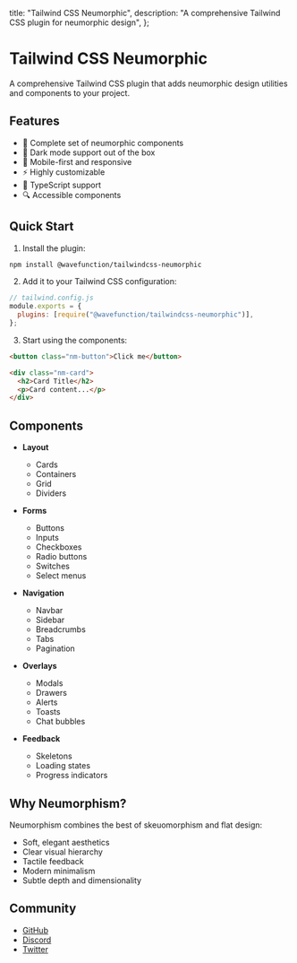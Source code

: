  title: "Tailwind CSS Neumorphic",
  description: "A comprehensive Tailwind CSS plugin for neumorphic design",
};

# Tailwind CSS Neumorphic

A comprehensive Tailwind CSS plugin that adds neumorphic design utilities and components to your project.

## Features

- 🎨 Complete set of neumorphic components
- 🌙 Dark mode support out of the box
- 📱 Mobile-first and responsive
- ⚡ Highly customizable
- 🎯 TypeScript support
- 🔍 Accessible components

## Quick Start

1. Install the plugin:

```bash
npm install @wavefunction/tailwindcss-neumorphic
```

2. Add it to your Tailwind CSS configuration:

```js
// tailwind.config.js
module.exports = {
  plugins: [require("@wavefunction/tailwindcss-neumorphic")],
};
```

3. Start using the components:

```html
<button class="nm-button">Click me</button>

<div class="nm-card">
  <h2>Card Title</h2>
  <p>Card content...</p>
</div>
```

## Components

- **Layout**

  - Cards
  - Containers
  - Grid
  - Dividers

- **Forms**

  - Buttons
  - Inputs
  - Checkboxes
  - Radio buttons
  - Switches
  - Select menus

- **Navigation**

  - Navbar
  - Sidebar
  - Breadcrumbs
  - Tabs
  - Pagination

- **Overlays**

  - Modals
  - Drawers
  - Alerts
  - Toasts
  - Chat bubbles

- **Feedback**
  - Skeletons
  - Loading states
  - Progress indicators

## Why Neumorphism?

Neumorphism combines the best of skeuomorphism and flat design:

- Soft, elegant aesthetics
- Clear visual hierarchy
- Tactile feedback
- Modern minimalism
- Subtle depth and dimensionality

## Community

- [GitHub](https://github.com/wavefunction/tailwindcss-neumorphic)
- [Discord](https://discord.gg/neumorphic)
- [Twitter](https://twitter.com/neumorphic)
